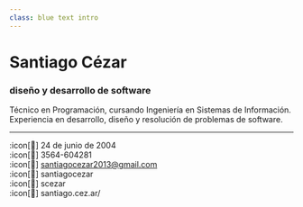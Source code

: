 ```yaml
---
class: blue text intro
---
```


# Santiago Cézar
### diseño y desarrollo de software

Técnico en Programación, cursando Ingeniería en Sistemas de Información.
Experiencia en desarrollo, diseño y resolución de problemas de software.

---

:icon[&#xF00EB;] 24 de junio de 2004  
:icon[&#xF03F2;] 3564-604281  
:icon[&#xF0065;] santiagocezar2013@gmail.com  
:icon[&#xF02A4;] santiagocezar  
:icon[&#xF033B;] scezar  
:icon[&#xF01E7;] santiago.cez.ar/
